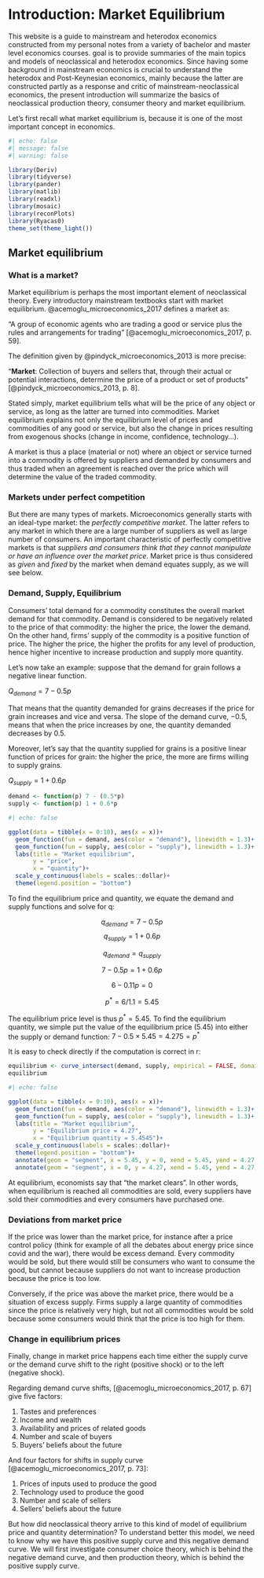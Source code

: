# Introduction: Market Equilibrium

This website is a guide to mainstream and heterodox economics constructed from my personal notes from a variety of bachelor and master level economics courses. goal is to provide summaries of the main topics and models of neoclassical and heterodox economics. Since having some background in mainstream economics is crucial to understand the heterodox and Post-Keynesian economics, mainly because the latter are constructed partly as a response and critic of mainstream-neoclassical economics, the present introduction will summarize the basics of neoclassical production theory, consumer theory and market equilibrium.

Let's first recall what market equilibrium is, because it is one of the most important concept in economics.

```r
#| echo: false
#| message: false
#| warning: false

library(Deriv)
library(tidyverse)
library(pander)
library(matlib)
library(readxl)
library(mosaic)
library(reconPlots)
library(Ryacas0)
theme_set(theme_light())
```

## Market equilibrium

### What is a market?

Market equilibrium is perhaps the most important element of neoclassical theory. Every introductory mainstream textbooks start with market equilibrium. @acemoglu_microeconomics_2017 defines a market as:

"A group of economic agents who are trading a good or service plus the rules and arrangements for trading" [@acemoglu_microeconomics_2017, p. 59].

The definition given by @pindyck_microeconomics_2013 is more precise:

"**Market**: Collection of buyers and sellers that, through their actual or potential interactions, determine the price of a product or set of products" [@pindyck_microeconomics_2013, p. 8].

Stated simply, market equilibrium tells what will be the price of any object or service, as long as the latter are turned into commodities. Market equilibrium explains not only the equilibrium level of prices and commodities of any good or service, but also the change in prices resulting from exogenous shocks (change in income, confidence, technology...).

A market is thus a place (material or not) where an object or service turned into a commodity is offered by suppliers and demanded by consumers and thus traded when an agreement is reached over the price which will determine the value of the traded commodity.

### Markets under perfect competition

But there are many types of markets. Microeconomics generally starts with an ideal-type market: the *perfectly competitive market*. The latter refers to any market in which there are a large number of suppliers as well as large number of consumers. An important characteristic of perfectly competitive markets is that *suppliers and consumers think that they cannot manipulate or have an influence over the market price*. Market price is thus considered as *given* and *fixed* by the market when demand equates supply, as we will see below.

### Demand, Supply, Equilibrium

Consumers' total demand for a commodity constitutes the overall market demand for that commodity. Demand is considered to be negatively related to the price of that commodity: the higher the price, the lower the demand. On the other hand, firms' supply of the commodity is a positive function of price. The higher the price, the higher the profits for any level of production, hence higher incentive to increase production and supply more quantity.

Let's now take an example: suppose that the demand for grain follows a negative linear function.

$Q_{demand} = 7-0.5p$

That means that the quantity demanded for grains decreases if the price for grain increases and vice and versa. The slope of the demand curve, $-0.5$, means that when the price increases by one, the quantity demanded decreases by 0.5.

Moreover, let's say that the quantity supplied for grains is a positive linear function of prices for grain: the higher the price, the more are firms willing to supply grains.

$Q_{supply} = 1+0.6p$

```r
demand <- function(p) 7 - (0.5*p)
supply <- function(p) 1 + 0.6*p
```

```r
#| echo: false

ggplot(data = tibble(x = 0:10), aes(x = x))+
  geom_function(fun = demand, aes(color = "demand"), linewidth = 1.3)+
  geom_function(fun = supply, aes(color = "supply"), linewidth = 1.3)+
  labs(title = "Market equilibrium",
       y = "price",
       x = "quantity")+
  scale_y_continuous(labels = scales::dollar)+
  theme(legend.position = "bottom")

```

To find the equilibrium price and quantity, we equate the demand and supply functions and solve for q:

$$
q_{demand} = 7- 0.5p
$$ $$
q_{supply} = 1 + 0.6p 
$$

$$
q_{demand} = q_{supply}
$$

$$
7 - 0.5p = 1 + 0.6p
$$

$$
6-0.11p = 0
$$

$$
p^* = 6/1.1 = 5.45
$$

The equilibrium price level is thus $p^* = 5.45$. To find the equilibrium quantity, we simple put the value of the equilibrium price (5.45) into either the supply or demand function: $7-0.5 \times 5.45 = 4.275 = p^*$

It is easy to check directly if the computation is correct in r:

```r
equilibrium <- curve_intersect(demand, supply, empirical = FALSE, domain = c(1,10))
equilibrium
```

```r
#| echo: false

ggplot(data = tibble(x = 0:10), aes(x = x))+
  geom_function(fun = demand, aes(color = "demand"), linewidth = 1.3)+
  geom_function(fun = supply, aes(color = "supply"), linewidth = 1.3)+
  labs(title = "Market equilibrium",
       y = "Equilibrium price = 4.27",
       x = "Equilibrium quantity = 5.4545")+
  scale_y_continuous(labels = scales::dollar)+
  theme(legend.position = "bottom")+
  annotate(geom = "segment", x = 5.45, y = 0, xend = 5.45, yend = 4.27, linetype = "dashed")+
  annotate(geom = "segment", x = 0, y = 4.27, xend = 5.45, yend = 4.27, linetype = "dashed")
```

At equilibrium, economists say that "the market clears". In other words, when equilibrium is reached all commodities are sold, every suppliers have sold their commodities and every consumers have purchased one.

### Deviations from market price

If the price was lower than the market price, for instance after a price control policy (think for example of all the debates about energy price since covid and the war), there would be excess demand. Every commodity would be sold, but there would still be consumers who want to consume the good, but cannot because suppliers do not want to increase production because the price is too low.

Conversely, if the price was above the market price, there would be a situation of excess supply. Firms supply a large quantity of commodities since the price is relatively very high, but not all commodities would be sold because some consumers would think that the price is too high for them.

### Change in equilibrium prices

Finally, change in market price happens each time either the supply curve or the demand curve shift to the right (positive shock) or to the left (negative shock).

Regarding demand curve shifts, [@acemoglu_microeconomics_2017, p. 67] give five factors:

1.  Tastes and preferences
2.  Income and wealth
3.  Availability and prices of related goods
4.  Number and scale of buyers
5.  Buyers' beliefs about the future

And four factors for shifts in supply curve [@acemoglu_microeconomics_2017, p. 73]:

1.  Prices of inputs used to produce the good
2.  Technology used to produce the good
3.  Number and scale of sellers
4.  Sellers' beliefs about the future

But how did neoclassical theory arrive to this kind of model of equilibrium price and quantity determination? To understand better this model, we need to know why we have this positive supply curve and this negative demand curve. We will first investigate consumer choice theory, which is behind the negative demand curve, and then production theory, which is behind the positive supply curve.
